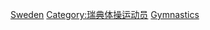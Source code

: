 [[Category:各國奧運體操運動員|Sweden]]
[[Category:瑞典体操运动员|Category:瑞典体操运动员]]
[[Category:瑞典夏季奥运运动员|Gymnastics]]